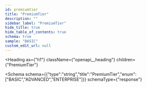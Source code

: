 ```yaml
---
id: premiumtier
title: "PremiumTier"
description: ""
sidebar_label: "PremiumTier"
hide_title: true
hide_table_of_contents: true
schema: true
sample: "BASIC"
custom_edit_url: null
---
```



<Heading
  as={"h1"}
  className={"openapi__heading"}
  children={"PremiumTier"}
>
</Heading>





<Schema
  schema={{"type":"string","title":"PremiumTier","enum":["BASIC","ADVANCED","ENTERPRISE"]}}
  schemaType={"response"}
>
  
</Schema>
            